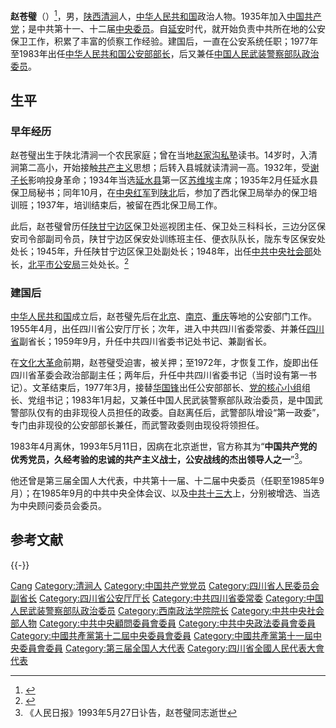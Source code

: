 {{Infobox_officeholder
| name = 赵苍璧
| image name = 
| width = 130px
| now = [[中華人民共和國公安部|中華人民共和國公安部]]第5任[[部长|部长]]
| period = 1977年3月 － 1983年4月
| now2 = [[中國人民武裝警察部隊|中國人民武裝警察部隊]][[政治委员|政治委员]]
| period2 = 1983年1月 － 7月
| Sex = 男
| different name =
| party = {{CPC}}
| Native place = [[中国|中国]][[陕西|陕西]][[清涧|清涧]]
| date of birth = 1916年3月12日
| place of birth = {{ROC-1912}}[[陕西省|陕西省]][[清涧县|清涧县]]
| date of death = {{death date and age|1993|5|11|1916|3|12}}
| place of death = {{PRC}}[[北京市|北京市]]
| spouse = 惠玉秀
| relatives = 赵惠民（子）
| educate =
| past = 
*<span style="color: blue;">四川省副省长<br>（1956年11月－1967年1月）</span>
*<span style="color: blue;">四川省革委会政治部副主任<br>（1972年－1974年）</span>
*<span style="color: blue;">中共四川省委书记（当时设有‘第一书记’）<br>（1974年12月－1977年3月）</span>
*<span style="color: blue;">中华人民共和国公安部部长<br>（1977年3月－1983年4月）</span>
*<span style="color: blue;">中共中央委员会委员<br>（1977年8月－1985年9月）</span>
*<span style="color: blue;">中共中央政法委员会委员<br>（1980年1月－1983年7月）</span>
*<span style="color: blue;">中国人民武装警察部队政治委员<br>（1983年1月－7月）</span>
*<span style="color: blue;">中共中央顾问委员会委员<br>（1985年9月－1992年9月）</span>
|work = 
《政治专案侦察概论》
}}

'''赵苍璧'''（{{bd|1916年|3月12日|1993年|5月11日|catIdx=Z赵}}）<ref>{{Cite web |url=http://www.sanqinyou.com/mingren/info/12102910281856460.html |title=《清涧县近现代人物—赵苍璧》：“赵苍璧（1916～1993） 字子方，1916年3月12日出生于赵家坬一个农民家庭。” |access-date=2021年12月11日 |archive-date=2021年12月11日 |archive-url=https://web.archive.org/web/20211211193747/http://www.sanqinyou.com/mingren/info/12102910281856460.html |dead-url=no }}</ref>，男，[[陕西|陕西]][[清涧|清涧]]人，[[中华人民共和国|中华人民共和国]]政治人物。1935年加入[[中国共产党|中国共产党]]；是中共第十一、十二届[[中央委员|中央委员]]。自[[延安|延安]]时代，就开始负责中共所在地的公安保卫工作，积累了丰富的侦察工作经验。建国后，一直在公安系统任职；1977年至1983年出任[[中华人民共和国公安部|中华人民共和国公安部]][[部长|部长]]，后又兼任[[中国人民武装警察部队|中国人民武装警察部队]][[政治委员|政治委员]]。

== 生平 ==
=== 早年经历 ===
赵苍璧出生于陕北清涧一个农民家庭；曾在当地[[赵家沟|赵家沟]][[私塾|私塾]]读书。14岁时，入清涧第二高小，开始接触[[共产主义|共产主义]]思想；后转入县城就读清涧一高。1932年，受[[谢子长|谢子长]]影响投身革命；1934年当选[[延水县|延水县]]第一区[[苏维埃|苏维埃]]主席；1935年2月任延水县保卫局秘书；同年10月，在[[中央红军|中央红军]]到[[陕北|陕北]]后，参加了西北保卫局举办的保卫培训班；1937年，培训结束后，被留在西北保卫局工作。

此后，赵苍璧曾历任[[陕甘宁边区|陕甘宁边区]]保卫处巡视团主任、保卫处三科科长，三边分区保安司令部副司令员，陕甘宁边区保安处训练班主任、便衣队队长，陇东专区保安处处长；1945年，升任陕甘宁边区保卫处副处长；1948年，出任[[中共中央社会部|中共中央社会部]]处长，[[北平市公安局|北平市公安局]]三处处长。<ref>{{Cite web |url=http://dangshi.people.com.cn/GB/85038/10366238.html |title=中国的福尔摩斯 原公安部长赵苍璧的延安保卫工作 |access-date=2011-11-08 |archive-date=2019-05-02 |archive-url=https://web.archive.org/web/20190502193311/http://dangshi.people.com.cn/GB/85038/10366238.html |dead-url=no }}</ref>

=== 建国后 ===
[[中华人民共和国|中华人民共和国]]成立后，赵苍璧先后在[[北京|北京]]、[[南京|南京]]、[[重庆|重庆]]等地的公安部门工作。1955年4月，出任四川省公安厅厅长；次年，进入中共四川省委常委、并兼任[[四川省|四川省]]副省长；1959年9月，升任中共四川省委书记处书记、兼副省长。

在[[文化大革命|文化大革命]]前期，赵苍璧受迫害，被关押；至1972年，才恢复工作，旋即出任四川省革委会政治部副主任；两年后，升任中共四川省委书记（当时设有第一书记）。文革结束后，1977年3月，接替[[华国锋|华国锋]]出任公安部部长、[[党的核心小组|党的核心小组]]组长、党组书记；1983年1月起，又兼任中国人民武装警察部队政治委员，是中国武警部队仅有的由非现役人员担任的政委。自赵离任后，武警部队增设“第一政委”，专门由非现役的公安部部长兼任，而武警政委则由现役将领担任。

1983年4月离休，1993年5月11日，因病在北京逝世，官方称其为“'''中国共产党的优秀党员，久经考验的忠诚的共产主义战士，公安战线的杰出领导人之一'''”<ref name="王建平">《人民日报》1993年5月27日讣告，赵苍璧同志逝世</ref>。

他还曾是第三届全国人大代表，中共第十一届、十二届中央委员（任职至1985年9月）；在1985年9月的中共中央全体会议、以及[[中共十三大|中共十三大]]上，分别被增选、当选为中央顾问委员会委员。

== 参考文献 ==
{{Reflist}}

{{Wikiquote}}
{{-}}
{{start box}}
{{s-gov}}
{{s-before|[[华国锋|华国锋]]}}
{{s-title|[[中华人民共和国公安部|中华人民共和国公安部]]部长|1977年3月 - 1983年4月}} 
{{s-after|[[刘复之|刘复之]]}}
{{s-mil}}
{{s-new|}}
{{s-title|[[中国人民武装警察部队|中国人民武装警察部队]][[政治委员|政治委员]]|1983年1月 - 7月}} 
{{s-after|[[李振军|李振军]]}}
{{end box}}

{{第5届国务院|部门首长}}
{{中华人民共和国公安部部长}}
{{中国人民武装警察部队政治委员}}

{{Authority control}}
{{DEFAULTSORT:Zhao趙}}
[[Category:赵姓|Cang]]
[[Category:清涧人|Category:清涧人]]
[[Category:中国共产党党员|Category:中国共产党党员]]
[[Category:四川省人民委员会副省长|Category:四川省人民委员会副省长]]
[[Category:四川省公安厅厅长|Category:四川省公安厅厅长]]
[[Category:中共四川省委常委|Category:中共四川省委常委]]
[[Category:中国人民武装警察部队政治委员|Category:中国人民武装警察部队政治委员]]
[[Category:西南政法学院院长|Category:西南政法学院院长]]
[[Category:中共中央社会部人物|Category:中共中央社会部人物]]
[[Category:中共中央顧問委員會委員|Category:中共中央顧問委員會委員]]
[[Category:中共中央政法委員會委員|Category:中共中央政法委員會委員]]
[[Category:中國共產黨第十二屆中央委員會委員|Category:中國共產黨第十二屆中央委員會委員]]
[[Category:中國共產黨第十一屆中央委員會委員|Category:中國共產黨第十一屆中央委員會委員]]
[[Category:第三届全国人大代表|Category:第三届全国人大代表]]
[[Category:四川省全國人民代表大會代表|Category:四川省全國人民代表大會代表]]